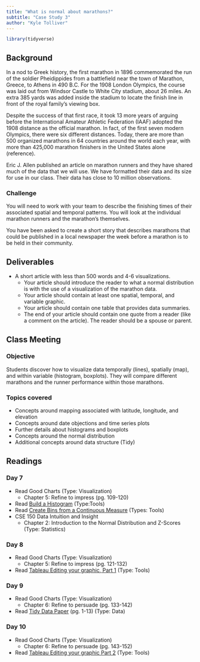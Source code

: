 ```yaml
---
title: "What is normal about marathons?"
subtitle: "Case Study 3"
author: "Kyle Tolliver"
---
```


```r
library(tidyverse)
```

## Background

In a nod to Greek history, the first marathon in 1896 commemorated the run of the soldier Pheidippides from a battlefield near the town of Marathon, Greece, to Athens in 490 B.C. For the 1908 London Olympics, the course was laid out from Windsor Castle to White City stadium, about 26 miles. An extra 385 yards was added inside the stadium to locate the finish line in front of the royal family’s viewing box.

Despite the success of that first race, it took 13 more years of arguing before the International Amateur Athletic Federation (IAAF) adopted the 1908 distance as the official marathon. In fact, of the first seven modern Olympics, there were six different distances. Today, there are more than 500 organized marathons in 64 countries around the world each year, with more than 425,000 marathon finishers in the United States alone (reference).

Eric J. Allen published an article on marathon runners and they have shared much of the data that we will use. We have formatted their data and its size for use in our class. Their data has close to 10 million observations.

### Challenge

You will need to work with your team to describe the finishing times of their associated spatial and temporal patterns. You will look at the individual marathon runners and the marathon’s themselves.

You have been asked to create a short story that describes marathons that could be published in a local newspaper the week before a marathon is to be held in their community.

## Deliverables

* A short article with less than 500 words and 4-6 visualizations.
  + Your article should introduce the reader to what a normal distribution is with the use of a visualization of the marathon data.
  + Your article should contain at least one spatial, temporal, and variable graphic.
  + Your article should contain one table that provides data summaries.
  + The end of your article should contain one quote from a reader (like a comment on the article). The reader should be a spouse or parent.

## Class Meeting

### Objective 

Students discover how to visualize data temporally (lines), spatially (map), and within variable (histogram, boxplots).  They will compare different marathons and the runner performance within those marathons.

### Topics covered

* Concepts around mapping associated with latitude, longitude, and elevation
* Concepts around date objections and time series plots
* Further details about histograms and boxplots
* Concepts around the normal distribution
* Additional concepts around data structure (Tidy)

## Readings

### Day 7 

* Read Good Charts (Type: Visualization)
  + Chapter 5: Refine to impress (pg. 109-120)
* Read [Build a Histogram](https://help.tableau.com/current/pro/desktop/en-us/buildexamples_histogram.htm) (Type:Tools)
* Read [Create Bins from a Continuous Measure](https://help.tableau.com/current/pro/desktop/en-us/calculations_bins.htm) (Types: Tools)
* CSE 150 Data Intuition and Insight
  + Chapter 2: Introduction to the Normal Distribution and Z-Scores (Type: Statistics)

### Day 8

* Read Good Charts (Type: Visualization)
  + Chapter 5: Refine to impress (pg. 121-132)
* Read [Tableau Editing your graphic, Part 1](https://help.tableau.com/current/pro/desktop/en-us/concepts.htm) (Type: Tools)

### Day 9

* Read Good Charts (Type: Visualization)
  + Chapter 6: Refine to persuade (pg. 133-142)
* Read [Tidy Data Paper](https://vita.had.co.nz/papers/tidy-data.pdf) (pg. 1-13) (Type: Data)

### Day 10

* Read Good Charts (Type: Visualization)
  + Chapter 6: Refine to persuade (pg. 143-152)
* Read [Tableau Editing your graphic Part 2](https://help.tableau.com/current/pro/desktop/en-us/ask_data.htm) (Type: Tools)